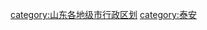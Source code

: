 {{catmore|泰安市|山东省泰安市}}
[[category:山东各地级市行政区划|category:山东各地级市行政区划]]
[[category:泰安|category:泰安]]
<br>{{hideh
|Head = 泰安各区县市所辖乡镇与街道
|FrameStyle   = border:solid 1px #0000ff;
|HeadStyle    = text-align:left;background:transparent;
|ContentStyle = background: #FFFFE0;
}}
{{edit|Template:泰安市泰山区行政区划}}{{泰安市泰山区行政区划|state=expanded}}<br>
{{edit|Template:泰安市岱岳区行政区划}}{{泰安市岱岳区行政区划|state=expanded}}<br>
{{edit|Template:新泰市行政区划}}{{新泰市行政区划|state=expanded}}<br>
{{edit|Template:肥城市行政区划}}{{肥城市行政区划|state=expanded}}<br>
{{edit|Template:宁阳县行政区划}}{{宁阳县行政区划|state=expanded}}<br>
{{edit|Template:东平县行政区划}}{{东平县行政区划|state=expanded}}<br>
{{hidef}}